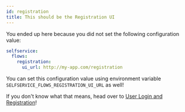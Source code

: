 ```yaml
---
id: registration
title: This should be the Registration UI
---
```


You ended up here because you did not set the following configuration value:

```yaml title="path/to/kratos/config.yml
selfservice:
  flows:
    registration:
      ui_url: http://my-app.com/registration
```

You can set this configuration value using environment variable
`SELFSERVICE_FLOWS_REGISTRATION_UI_URL` as well!

If you don't know what that means, head over to
[User Login and Registration](../self-service/flows/user-login-user-registration.mdx)!
